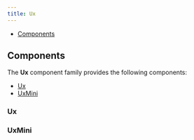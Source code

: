 ```yaml
---
title: Ux
---
```



<DocusaurusDoc>

- [Components](#components)

## Components

The **Ux** component family provides the following components:

- [Ux](#ux)
- [UxMini](#uxmini)

### Ux

<ComponentDocs docs={jsdoc.jsdocUx} example={UxExample} />

### UxMini

<ComponentDocs docs={jsdoc.jsdocUxMini} example={UxMiniExample} />

</DocusaurusDoc>
